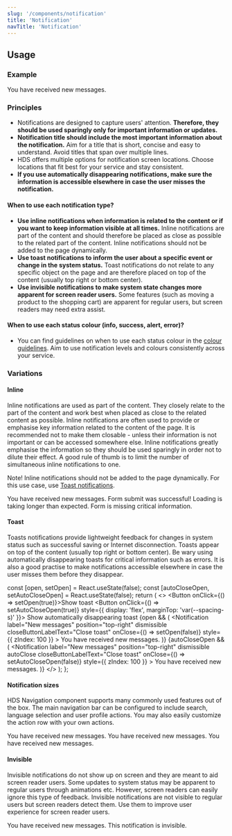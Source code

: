 ```yaml
---
slug: '/components/notification'
title: 'Notification'
navTitle: 'Notification'
---
```




## Usage

### Example

<PlaygroundPreview>
  <Notification label="New messages">You have received new messages.</Notification>
</PlaygroundPreview>

### Principles

- Notifications are designed to capture users' attention. **Therefore, they should be used sparingly only for important information or updates.**
- **Notification title should include the most important information about the notification.** Aim for a title that is short, concise and easy to understand. Avoid titles that span over multiple lines.
- HDS offers multiple options for notification screen locations. Choose locations that fit best for your service and stay consistent.
- **If you use automatically disappearing notifications, make sure the information is accessible elsewhere in case the user misses the notification.**

#### When to use each notification type?

- **Use inline notifications when information is related to the content or if you want to keep information visible at all times.** Inline notifications are part of the content and should therefore be placed as close as possible to the related part of the content. Inline notifications should not be added to the page dynamically.
- **Use toast notifications to inform the user about a specific event or change in the system status.** Toast notifications do not relate to any specific object on the page and are therefore placed on top of the content (usually top right or bottom center).
- **Use invisible notifications to make system state changes more apparent for screen reader users.** Some features (such as moving a product to the shopping cart) are apparent for regular users, but screen readers may need extra assist.

#### When to use each status colour (info, success, alert, error)?

- You can find guidelines on when to use each status colour in the [colour guidelines](/foundation/design-tokens/colour#ui-colours 'UI colours'). Aim to use notification levels and colours consistently across your service.

### Variations

#### Inline

Inline notifications are used as part of the content. They closely relate to the part of the content and work best when placed as close to the related content as possible. Inline notifications are often used to provide or emphasise key information related to the content of the page. It is recommended not to make them closable - unless their information is not important or can be accessed somewhere else. Inline notifications greatly emphasise the information so they should be used sparingly in order not to dilute their effect. A good rule of thumb is to limit the number of simultaneous inline notifications to one.

Note! Inline notifications should not be added to the page dynamically. For this use case, use [Toast notifications](#toast).

<PlaygroundPreview>
  <Notification label="New messages">You have received new messages.</Notification>
  <Notification label="Form done" type="success" style={{ marginTop: 'var(--spacing-s)' }}>
    Form submit was successful!
  </Notification>
  <Notification label="Slow loading" type="alert" style={{ marginTop: 'var(--spacing-s)' }}>
    Loading is taking longer than expected.
  </Notification>
  <Notification label="Missing information" type="error" style={{ marginTop: 'var(--spacing-s)' }}>
    Form is missing critical information.
  </Notification>
</PlaygroundPreview>

#### Toast

Toasts notifications provide lightweight feedback for changes in system status such as successful saving or Internet disconnection. Toasts appear on top of the content (usually top right or bottom center). Be wary using automatically disappearing toasts for critical information such as errors. It is also a good practise to make notifications accessible elsewhere in case the user misses them before they disappear.

  const [open, setOpen] = React.useState(false);
  const [autoCloseOpen, setAutoCloseOpen] = React.useState(false);
  return (
    <>
      <Button onClick={() => setOpen(true)}>Show toast</Button>
      <Button onClick={() => setAutoCloseOpen(true)} style={{ display: 'flex', marginTop: 'var(--spacing-s)' }}>
        Show automatically disappearing toast
      </Button>
      {open && (
        <Notification
          label="New messages"
          position="top-right"
          dismissible
          closeButtonLabelText="Close toast"
          onClose={() => setOpen(false)}
          style={{ zIndex: 100 }}
        >
          You have received new messages.
        </Notification>
      )}
      {autoCloseOpen && (
        <Notification
          label="New messages"
          position="top-right"
          dismissible
          autoClose
          closeButtonLabelText="Close toast"
          onClose={() => setAutoCloseOpen(false)}
          style={{ zIndex: 100 }}
        >
          You have received new messages.
        </Notification>
      )}
    </>
  );
};

<PlaygroundPreview>
  <ToastExample />
</PlaygroundPreview>

#### Notification sizes

HDS Navigation component supports many commonly used features out of the box. The main navigation bar can be configured to include search, language selection and user profile actions. You may also easily customize the action row with your own actions.

<PlaygroundPreview>
  <Notification size="large" label="New messages">
    You have received new messages.
  </Notification>
  <Notification size="default" label="New messages" style={{ marginTop: 'var(--spacing-s)' }}>
    You have received new messages.
  </Notification>
  <Notification size="small" label="New messages" style={{ marginTop: 'var(--spacing-s)' }}>
    You have received new messages.
  </Notification>
</PlaygroundPreview>

#### Invisible

Invisible notifications do not show up on screen and they are meant to aid screen reader users. Some updates to system status may be apparent to regular users through animations etc. However, screen readers can easily ignore this type of feedback. Invisible notifications are not visible to regular users but screen readers detect them. Use them to improve user experience for screen reader users.

<PlaygroundPreview>
  <Notification label="New messages" invisible>
    You have received new messages. This notification is invisible.
  </Notification>
</PlaygroundPreview>

